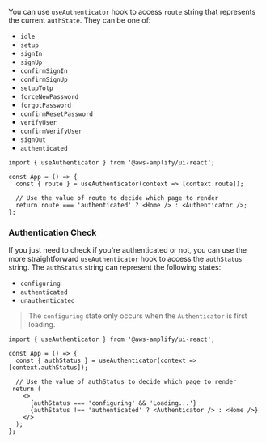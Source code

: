 You can use `useAuthenticator` hook to access `route` string that represents the current `authState`. They can be one of:

- `idle`
- `setup`
- `signIn`
- `signUp`
- `confirmSignIn`
- `confirmSignUp`
- `setupTotp`
- `forceNewPassword`
- `forgotPassword`
- `confirmResetPassword`
- `verifyUser`
- `confirmVerifyUser`
- `signOut`
- `authenticated`

```tsx{1,4-7}
import { useAuthenticator } from '@aws-amplify/ui-react';

const App = () => {
  const { route } = useAuthenticator(context => [context.route]);

  // Use the value of route to decide which page to render
  return route === 'authenticated' ? <Home /> : <Authenticator />;
};
```

### Authentication Check

If you just need to check if you're authenticated or not, you can use the more straightforward `useAuthenticator` hook to access the `authStatus` string. The `authStatus` string can represent the following states:

- `configuring`
- `authenticated`
- `unauthenticated`

> The `configuring` state only occurs when the `Authenticator` is first loading.

```tsx{1,4-7}
import { useAuthenticator } from '@aws-amplify/ui-react';

const App = () => {
  const { authStatus } = useAuthenticator(context => [context.authStatus]);

  // Use the value of authStatus to decide which page to render
 return (
    <>
      {authStatus === 'configuring' && 'Loading...'}
      {authStatus !== 'authenticated' ? <Authenticator /> : <Home />}
    </>
  );
};
```
